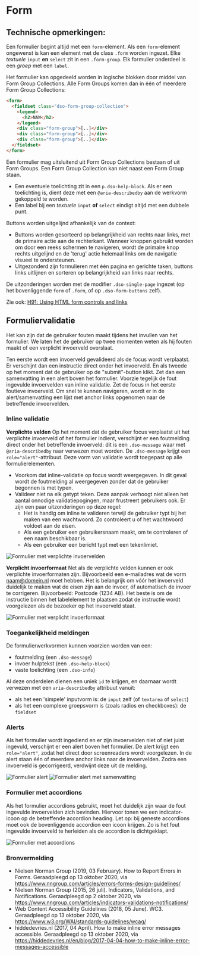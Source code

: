 # Form

## Technische opmerkingen:

Een formulier begint altijd met een `form`-element. Als een `form`-element ongewenst is kan een element met de class `.form` worden ingezet. Elke _textuele_ `input` **en** `select` zit in een `.form-group`. Elk formulier onderdeel is een _groep_ met een `label`.

Het formulier kan opgedeeld worden in logische blokken door middel van Form Group Collections. Alle Form Groups komen dan in één of meerdere Form Group Collections:

```html
<form>
  <fieldset class="dso-form-group-collection">
    <legend>
      <h2>NAW</h2>
    </legend>
    <div class="form-group">[..]</div>
    <div class="form-group">[..]</div>
    <div class="form-group">[..]</div>
  </fieldset>
</form>
```

Een formulier mag uitsluitend uit Form Group Collections bestaan of uit Form Groups. Een Form Group Collection kan niet naast een Form Group staan.

- Een eventuele toelichting zit in een `p.dso-help-block`. Als er een toelichting is, dient deze met een `@aria-describedby` aan de werkvorm gekoppeld te worden.
- Een label bij een _textuele_ `input` **of** `select` eindigt altijd met een dubbele punt.

Buttons worden uitgelijnd afhankelijk van de context:

- Buttons worden gesorteerd op belangrijkheid van rechts naar links, met de primaire actie aan de rechterkant. Wanneer knoppen gebruikt worden om door een reeks schermen te navigeren, wordt de primaire knop rechts uitgelijnd en de 'terug' actie helemaal links om de navigatie visueel te ondersteunen.
- Uitgezonderd zijn formulieren met één pagina en gerichte taken, buttons links uitlijnen en sorteren op belangrijkheid van links naar rechts.

De uitzonderingen worden met de modifier `.dso-single-page` ingezet (op het bovenliggende `form` of `.form`, of op `.dso-form-buttons` zelf).

Zie ook: [H91: Using HTML form controls and links](https://www.w3.org/TR/WCAG20-TECHS/H91)

## Formuliervalidatie

Het kan zijn dat de gebruiker fouten maakt tijdens het invullen van het formulier. We laten het de gebruiker op twee momenten weten als hij fouten maakt of een verplicht invoerveld overslaat.

Ten eerste wordt een invoerveld gevalideerd als de focus wordt verplaatst. Er verschijnt dan een instructie direct onder het invoerveld. En als tweede op het moment dat de gebruiker op de "submit"-button klikt. Zet dan een samenvatting in een alert boven het formulier. Voorzie tegelijk de fout ingevulde invoervelden van inline validatie. Zet de focus in het eerste foutieve invoerveld. Om snel te kunnen navigeren, wordt er in de alert/samenvatting een lijst met anchor links opgenomen naar de betreffende invoervelden.

### Inline validatie

**Verplichte velden**
Op het moment dat de gebruiker focus verplaatst uit het verplichte invoerveld of het formulier indient, verschijnt er een foutmelding direct onder het betreffende invoerveld: dit is een `.dso-message` waar met `@aria-describedby` naar verwezen moet worden. De `.dso-message` krijgt een `role="alert"`-attribuut. Deze vorm van validatie wordt toegepast op alle formulierelementen.

- Voorkom dat inline-validatie op focus wordt weergegeven. In dit geval wordt de foutmelding al weergegeven zonder dat de gebruiker begonnen is met typen.
- Valideer niet na elk getypt teken. Deze aanpak verhoogt niet alleen het aantal onnodige validatiepogingen, maar frustreert gebruikers ook. Er zijn een paar uitzonderingen op deze regel:
  - Het is handig om inline te valideren terwijl de gebruiker typt bij het maken van een wachtwoord. Zo controleert u of het wachtwoord voldoet aan de eisen.
  - Als een gebruiker een gebruikersnaam maakt, om te controleren of een naam beschikbaar is.
  - Als een gebruiker een bericht typt met een tekenlimiet.

![Formulier met verplichte invoervelden](/docs/form/form-verplicht.jpg)

**Verplicht invoerformaat**
Net als de verplichte velden kunnen er ook verplichte invoerformaten zijn. Bijvoorbeeld een e-mailadres wat de vorm naam@domein.nl moet hebben. Het is belangrijk om vóór het invoerveld duidelijk te maken wat de eisen zijn aan de invoer, óf automatisch de invoer te corrigeren. Bijvoorbeeld: Postcode (1234 AB). Het beste is om de instructie binnen het labelelement te plaatsen zodat de instructie wordt voorgelezen als de bezoeker op het invoerveld staat.

![Formulier met verplicht invoerformaat](/docs/form/form-verplicht-formaat.jpg)

### Toegankelijkheid meldingen

De formulierwerkvormen kunnen voorzien worden van een:

- foutmelding (een `.dso-message`)
- invoer hulptekst (een `.dso-help-block`)
- vaste toelichting (een `.dso-info`)

Al deze onderdelen dienen een uniek `id` te krijgen, en daarnaar wordt verwezen met een `aria-describedby` attribuut vanuit:

- als het een 'simpele' inputvorm is: de `input` zelf (of `textarea` of `select`)
- als het een complexe groepsvorm is (zoals radios en checkboxes): de `fieldset`

### Alerts

Als het formulier wordt ingediend en er zijn invoervelden niet of niet juist ingevuld, verschijnt er een alert boven het formulier. De alert krijgt een `role="alert"`, zodat het direct door screenreaders wordt voorgelezen. In de alert staan één of meerdere anchor links naar de invoervelden. Zodra een invoerveld is gecorrigeerd, verdwijnt deze uit de melding.

![Formulier alert](/docs/form/form-alert.jpg)
![Formulier alert met samenvatting](/docs/form/form-alert-samenvatting.jpg)

### Formulier met accordions

Als het formulier accordions gebruikt, moet het duidelijk zijn waar de fout ingevulde invoervelden zich bevinden. Hiervoor tonen we een indicator-icoon op de betreffende accordion heading. Let op: bij geneste accordions moet ook de bovenliggende accordion een icoon krijgen. Zo is het fout ingevulde invoerveld te herleiden als de accordion is dichtgeklapt.

![Formulier met accordions](/docs/form/form-accordion.jpg)

### Bronvermelding

- Nielsen Norman Group (2019, 03 February). How to Report Errors in Forms. Geraadpleegd op 13 oktober 2020, via https://www.nngroup.com/articles/errors-forms-design-guidelines/
- Nielsen Norman Group (2015, 26 juli). Indicators, Validations, and Notifications. Geraadpleegd op 2 oktober 2020, via https://www.nngroup.com/articles/indicators-validations-notifications/
- Web Content Accessibility Guidelines (2018, 05 June). WC3. Geraadpleegd op 13 oktober 2020, via https://www.w3.org/WAI/standards-guidelines/wcag/
- hiddedevries.nl (2017, 04 April). How to make inline error messages accessible. Geraadpleegd op 13 oktober 2020, via https://hiddedevries.nl/en/blog/2017-04-04-how-to-make-inline-error-messages-accessible

